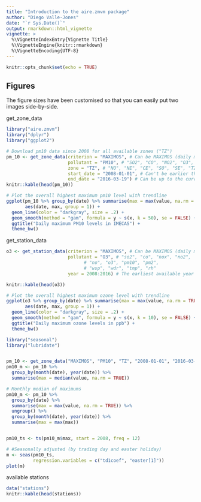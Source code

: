 ```yaml
---
title: "Introduction to the aire.zmvm package"
author: "Diego Valle-Jones"
date: "`r Sys.Date()`"
output: rmarkdown::html_vignette
vignette: >
  %\VignetteIndexEntry{Vignette Title}
  %\VignetteEngine{knitr::rmarkdown}
  %\VignetteEncoding{UTF-8}
---
```



```r
knitr::opts_chunk$set(echo = TRUE)
```

## Figures

The figure sizes have been customised so that you can easily put two images side-by-side. 

get_zone_data

```r
library("aire.zmvm")
library("dplyr")
library("ggplot2")

# Download pm10 data since 2008 for all available zones ("TZ")
pm_10 <- get_zone_data(criterion = "MAXIMOS", # Can be MAXIMOS (daily maximum) or HORARIOS (hourly average)
                       pollutant = "PM10", # "SO2", "CO", "NO2", "O3", "PM10", "TC" (All pollutants)
                       zone = "TZ", # "NO", "NE", "CE", "SO", "SE", "TZ" (All zones)
                       start_date = "2008-01-01", # Can't be earlier than 2008-01-01
                       end_date = "2016-03-19") # Can be up to the current date
knitr::kable(head(pm_10))

# Plot the overall highest maximum pm10 level with trendline
ggplot(pm_10 %>% group_by(date) %>% summarise(max = max(value, na.rm = TRUE)), 
       aes(date, max, group = 1)) +
  geom_line(color = "darkgray", size = .2) +
  geom_smooth(method = "gam", formula = y ~ s(x, k = 50), se = FALSE) +
  ggtitle("Daily maximum PM10 levels in IMECAS") +
  theme_bw()

```

get_station_data

```r
o3 <- get_station_data(criterion = "MAXIMOS", # Can be MAXIMOS (daily maximum), MINIMOS (daily minimum), or HORARIOS (hourly average)
                       pollutant = "O3", # "so2", "co", "nox", "no2",
                             # "no", "o3", "pm10", "pm2",
                             # "wsp", "wdr", "tmp", "rh"
                       year = 2008:2016) # The earliest available year is 2005 

knitr::kable(head(o3))

# Plot the overall highest maximum ozone level with trendline
ggplot(o3 %>% group_by(date) %>% summarise(max = max(value, na.rm = TRUE)), 
       aes(date, max, group = 1)) +
  geom_line(color = "darkgray", size = .2) +
  geom_smooth(method = "gam", formula = y ~ s(x, k = 10), se = FALSE) +
  ggtitle("Daily maximum ozone levels in ppb") +
  theme_bw()
```

```r
library("seasonal")
library("lubridate")


pm_10 <- get_zone_data("MAXIMOS", "PM10", "TZ", "2008-01-01", "2016-03-19")
pm10_m <- pm_10 %>%
  group_by(month(date), year(date)) %>%
  summarise(max = median(value, na.rm = TRUE))

# Monthly median of maximums
pm10_m <- pm_10 %>%
  group_by(date) %>%
  summarise(max = max(value, na.rm = TRUE)) %>%
  ungroup() %>%
  group_by(month(date), year(date)) %>%
  summarise(max = max(max))


pm10_ts <- ts(pm10_m$max, start = 2008, freq = 12)

# #Seasonally adjusted (by trading day and easter holiday)
m <- seas(pm10_ts,
          regression.variables = c("td1coef", "easter[1]"))
plot(m) 
```

available stations

```r
data("stations")
knitr::kable(head(stations))
```
